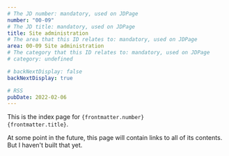 ```yaml
---
# The JD number: mandatory, used on JDPage
number: "00-09"
# The JD title: mandatory, used on JDPage
title: Site administration
# The area that this ID relates to: mandatory, used on JDPage
area: 00-09 Site administration
# The category that this ID relates to: mandatory, used on JDPage
# category: undefined

# backNextDisplay: false
backNextDisplay: true

# RSS
pubDate: 2022-02-06
---
```


This is the index page for <code>{frontmatter.number} {frontmatter.title}</code>.

At some point in the future, this page will contain links to all of its contents. But I haven't built that yet.
